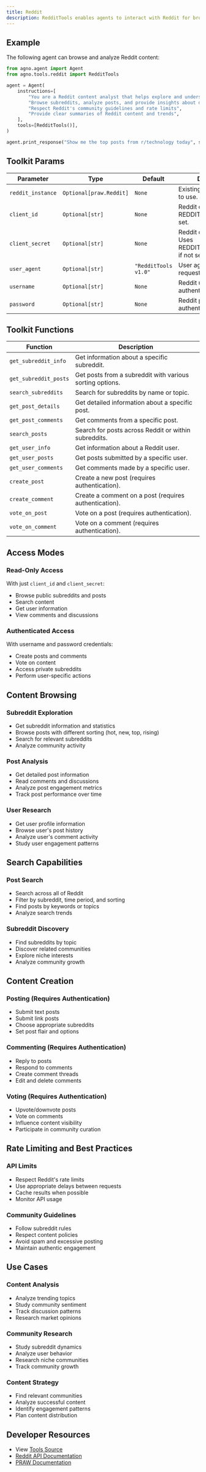 ```yaml
---
title: Reddit
description: RedditTools enables agents to interact with Reddit for browsing posts, comments, and subreddit information.
---
```


## Example

The following agent can browse and analyze Reddit content:

```python
from agno.agent import Agent
from agno.tools.reddit import RedditTools

agent = Agent(
    instructions=[
        "You are a Reddit content analyst that helps explore and understand Reddit data",
        "Browse subreddits, analyze posts, and provide insights about discussions",
        "Respect Reddit's community guidelines and rate limits",
        "Provide clear summaries of Reddit content and trends",
    ],
    tools=[RedditTools()],
)

agent.print_response("Show me the top posts from r/technology today", stream=True)
```

## Toolkit Params

| Parameter        | Type                | Default            | Description                                                    |
| ---------------- | ------------------- | ------------------ | -------------------------------------------------------------- |
| `reddit_instance`| `Optional[praw.Reddit]` | `None`         | Existing Reddit instance to use.                              |
| `client_id`      | `Optional[str]`     | `None`             | Reddit client ID. Uses REDDIT_CLIENT_ID if not set.         |
| `client_secret`  | `Optional[str]`     | `None`             | Reddit client secret. Uses REDDIT_CLIENT_SECRET if not set. |
| `user_agent`     | `Optional[str]`     | `"RedditTools v1.0"`| User agent string for API requests.                         |
| `username`       | `Optional[str]`     | `None`             | Reddit username for authenticated access.                    |
| `password`       | `Optional[str]`     | `None`             | Reddit password for authenticated access.                    |

## Toolkit Functions

| Function                  | Description                                                      |
| ------------------------- | ---------------------------------------------------------------- |
| `get_subreddit_info`      | Get information about a specific subreddit.                     |
| `get_subreddit_posts`     | Get posts from a subreddit with various sorting options.        |
| `search_subreddits`       | Search for subreddits by name or topic.                         |
| `get_post_details`        | Get detailed information about a specific post.                 |
| `get_post_comments`       | Get comments from a specific post.                              |
| `search_posts`            | Search for posts across Reddit or within subreddits.            |
| `get_user_info`           | Get information about a Reddit user.                            |
| `get_user_posts`          | Get posts submitted by a specific user.                         |
| `get_user_comments`       | Get comments made by a specific user.                           |
| `create_post`             | Create a new post (requires authentication).                    |
| `create_comment`          | Create a comment on a post (requires authentication).           |
| `vote_on_post`            | Vote on a post (requires authentication).                       |
| `vote_on_comment`         | Vote on a comment (requires authentication).                    |

## Access Modes

### Read-Only Access
With just `client_id` and `client_secret`:
- Browse public subreddits and posts
- Search content
- Get user information
- View comments and discussions

### Authenticated Access
With username and password credentials:
- Create posts and comments
- Vote on content
- Access private subreddits
- Perform user-specific actions

## Content Browsing

### Subreddit Exploration
- Get subreddit information and statistics
- Browse posts with different sorting (hot, new, top, rising)
- Search for relevant subreddits
- Analyze community activity

### Post Analysis
- Get detailed post information
- Read comments and discussions
- Analyze post engagement metrics
- Track post performance over time

### User Research
- Get user profile information
- Browse user's post history
- Analyze user's comment activity
- Study user engagement patterns

## Search Capabilities

### Post Search
- Search across all of Reddit
- Filter by subreddit, time period, and sorting
- Find posts by keywords or topics
- Analyze search trends

### Subreddit Discovery
- Find subreddits by topic
- Discover related communities
- Explore niche interests
- Analyze community growth

## Content Creation

### Posting (Requires Authentication)
- Submit text posts
- Submit link posts
- Choose appropriate subreddits
- Set post flair and options

### Commenting (Requires Authentication)
- Reply to posts
- Respond to comments
- Create comment threads
- Edit and delete comments

### Voting (Requires Authentication)
- Upvote/downvote posts
- Vote on comments
- Influence content visibility
- Participate in community curation

## Rate Limiting and Best Practices

### API Limits
- Respect Reddit's rate limits
- Use appropriate delays between requests
- Cache results when possible
- Monitor API usage

### Community Guidelines
- Follow subreddit rules
- Respect content policies
- Avoid spam and excessive posting
- Maintain authentic engagement

## Use Cases

### Content Analysis
- Analyze trending topics
- Study community sentiment
- Track discussion patterns
- Research market opinions

### Community Research
- Study subreddit dynamics
- Analyze user behavior
- Research niche communities
- Track community growth

### Content Strategy
- Find relevant communities
- Analyze successful content
- Identify engagement patterns
- Plan content distribution

## Developer Resources

- View [Tools Source](https://github.com/agno-agi/agno/blob/main/libs/agno/agno/tools/reddit.py)
- [Reddit API Documentation](https://www.reddit.com/dev/api/)
- [PRAW Documentation](https://praw.readthedocs.io/)
